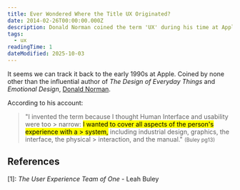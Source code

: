 ```yaml
---
title: Ever Wondered Where the Title UX Originated?
date: 2014-02-26T00:00:00.000Z
description: Donald Norman coined the term 'UX' during his time at Apple in the 90s.
tags:
  - ux
readingTime: 1
dateModified: 2025-10-03
---
```


It seems we can track it back to the early 1990s at Apple. Coined by none other
than the influential author of _The Design of Everyday Things_ and _Emotional
Design_, [Donald Norman][dnorman].

According to his account:

> "I invented the term because I thought Human Interface and usability were
> too > narrow: <mark>I wanted to cover all aspects of the person's experience
> with a > system,</mark> including industrial design, graphics, the interface,
> the physical > interaction, and the manual." <small>(Buley pg13)</small>

## References

[1]: _The User Experience Team of One_ - Leah Buley

[dnorman]: https://www.jnd.org
